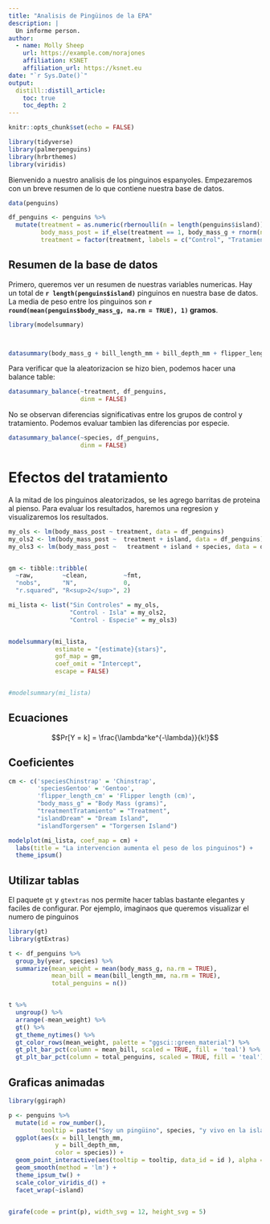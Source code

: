 ```yaml
---
title: "Analisis de Pingüinos de la EPA"
description: |
  Un informe person.
author:
  - name: Molly Sheep 
    url: https://example.com/norajones
    affiliation: KSNET
    affiliation_url: https://ksnet.eu
date: "`r Sys.Date()`"
output: 
  distill::distill_article:
    toc: true
    toc_depth: 2
---
```


```r
knitr::opts_chunk$set(echo = FALSE)

library(tidyverse)
library(palmerpenguins)
library(hrbrthemes)
library(viridis)

```

Bienvenido a nuestro analisis de los pinguinos espanyoles. Empezaremos con un breve resumen de lo que contiene nuestra base de datos.


```r
data(penguins)

df_penguins <- penguins %>%
  mutate(treatment = as.numeric(rbernoulli(n = length(penguins$island))),
         body_mass_post = if_else(treatment == 1, body_mass_g + rnorm(n = length(penguins$island), 300, 50), body_mass_g - rnorm(n = length(penguins$island), 10, 5)),
         treatment = factor(treatment, labels = c("Control", "Tratamiento")))

```

## Resumen de la base de datos

Primero, queremos ver un resumen de nuestras variables numericas. Hay un total de **`r length(penguins$island)`** pinguinos en nuestra base de datos. La media de peso entre los pinguinos son **`r round(mean(penguins$body_mass_g, na.rm = TRUE), 1)` gramos**.

```r
library(modelsummary)



datasummary(body_mass_g + bill_length_mm + bill_depth_mm + flipper_length_mm ~ Mean + SD, df_penguins)


```
Para verificar que la aleatorizacion se hizo bien, podemos hacer una balance table:

```r

datasummary_balance(~treatment, df_penguins,
                    dinm = FALSE)

```
No se observan diferencias significativas entre los grupos de control y tratamiento. Podemos evaluar tambien las diferencias por especie.


```r

datasummary_balance(~species, df_penguins,
                    dinm = FALSE)

```

# Efectos del tratamiento

A la mitad de los pinguinos aleatorizados, se les agrego barritas de proteina al pienso. Para evaluar los resultados, haremos una regresion y visualizaremos los resultados.

```r

my_ols <- lm(body_mass_post ~ treatment, data = df_penguins)
my_ols2 <- lm(body_mass_post ~  treatment + island, data = df_penguins)
my_ols3 <- lm(body_mass_post ~   treatment + island + species, data = df_penguins)


gm <- tibble::tribble(
  ~raw,        ~clean,          ~fmt,
  "nobs",      "N",             0,
  "r.squared", "R<sup>2</sup>", 2)

mi_lista <- list("Sin Controles" = my_ols,
                 "Control - Isla" = my_ols2,
                 "Control - Especie" = my_ols3)


modelsummary(mi_lista,
             estimate = "{estimate}{stars}",
             gof_map = gm,
             coef_omit = "Intercept",
             escape = FALSE)


#modelsummary(mi_lista)

```

## Ecuaciones

$$Pr[Y = k] = \frac{\lambda^ke^{-\lambda}}{k!}$$


## Coeficientes

```r
cm <- c('speciesChinstrap' = 'Chinstrap',
        'speciesGentoo' = 'Gentoo', 
        'flipper_length_cm' = 'Flipper length (cm)',
        "body_mass_g" = "Body Mass (grams)",
        "treatmentTratamiento" = "Treatment",
        "islandDream" = "Dream Island",
        "islandTorgersen" = "Torgersen Island")

modelplot(mi_lista, coef_map = cm) +
  labs(title = "La intervencion aumenta el peso de los pinguinos") +
  theme_ipsum()

```




## Utilizar tablas

El paquete `gt` y `gtextras` nos permite hacer tablas bastante elegantes y faciles de configurar. Por ejemplo, imaginaos que queremos visualizar el numero de pinguinos

```r

library(gt)
library(gtExtras)

t <- df_penguins %>%
  group_by(year, species) %>%
  summarize(mean_weight = mean(body_mass_g, na.rm = TRUE),
            mean_bill = mean(bill_length_mm, na.rm = TRUE),
            total_penguins = n()) 


t %>%
  ungroup() %>%
  arrange(-mean_weight) %>%
  gt() %>% 
  gt_theme_nytimes() %>%
  gt_color_rows(mean_weight, palette = "ggsci::green_material") %>%
  gt_plt_bar_pct(column = mean_bill, scaled = TRUE, fill = 'teal') %>%
  gt_plt_bar_pct(column = total_penguins, scaled = TRUE, fill = 'teal')

```

## Graficas animadas

```r

library(ggiraph)

p <- penguins %>%
  mutate(id = row_number(),
         tooltip = paste("Soy un pingüino", species, "y vivo en la isla", island)) %>%
  ggplot(aes(x = bill_length_mm,
             y = bill_depth_mm,
             color = species)) +
  geom_point_interactive(aes(tooltip = tooltip, data_id = id ), alpha = 0.5, size = 2.5) +
  geom_smooth(method = 'lm') +
  theme_ipsum_tw() +
  scale_color_viridis_d() +
  facet_wrap(~island)
  

girafe(code = print(p), width_svg = 12, height_svg = 5)

```

